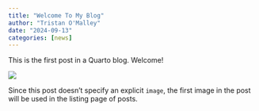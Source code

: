 ```yaml
---
title: "Welcome To My Blog"
author: "Tristan O'Malley"
date: "2024-09-13"
categories: [news]
---
```


This is the first post in a Quarto blog. Welcome!

![](thumbnail.jpg)

Since this post doesn't specify an explicit `image`, the first image in the post will be used in the listing page of posts.
